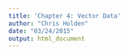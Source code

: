 ```yaml
---
title: 'Chapter 4: Vector Data'
author: "Chris Holden"
date: "03/24/2015"
output: html_document
---
```


